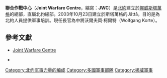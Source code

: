 '''聯合作戰中心'''（'''Joint Warfare Centre'''，縮寫：'''JWC'''）是[[北約|北約]]建立於[[挪威|挪威]][[斯塔萬格|斯塔萬格]]的總部，直屬北約總部。2003年10月23日建立於斯塔萬格的Jåttå，目的是為北約人員提供軍事培訓。現任長官為中將沃爾夫岡·柯爾特（Wolfgang Korte）。

==參考文獻==
* [http://www.jwc.nato.int/ Joint Warfare Centre] {{Wayback|url=http://www.jwc.nato.int/ |date=20131204154139 }}
* {{cite web | author=Commander Gundersern, Nils | year=2004 | title=Et viktig treningssenter | url=http://www.mil.no/start/article.jhtml?articleID=84467 | accessdate=February 26, 2006 | deadurl=yes | archiveurl=https://web.archive.org/web/20050925140527/http://www.mil.no/start/article.jhtml?articleID=84467 | archivedate=2005年9月25日 }} {{No icon}}

{{coord|58|54|26.89|N|5|43|17.51|E|type:landmark|display=title}}

[[Category:北约军事力量的编成|Category:北约军事力量的编成]]
[[Category:多國軍事部隊|Category:多國軍事部隊]]
[[Category:挪威軍事|Category:挪威軍事]]